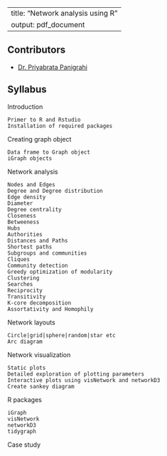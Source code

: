 
---
title: "Network analysis using R"
output: pdf_document
---


## Contributors
* [Dr. Priyabrata Panigrahi](https://in.linkedin.com/in/priyabrata-panigrahi-31621918)

## Syllabus
Introduction

    Primer to R and Rstudio
    Installation of required packages


Creating graph object

    Data frame to Graph object
    iGraph objects


Network analysis

    Nodes and Edges
    Degree and Degree distribution
    Edge density
    Diameter
    Degree centrality
    Closeness
    Betweeness
    Hubs
    Authorities
    Distances and Paths
    Shortest paths
    Subgroups and communities
    Cliques
    Community detection
    Greedy optimization of modularity
    Clustering
    Searches
    Reciprocity
    Transitivity
    K-core decomposition
    Assortativity and Homophily


Network layouts

    Circle|grid|sphere|random|star etc
    Arc diagram


Network visualization

    Static plots
    Detailed exploration of plotting parameters
    Interactive plots using visNetwork and networkD3
    Create sankey diagram


R packages

    iGraph
    visNetwork
    networkD3
    tidygraph


Case study